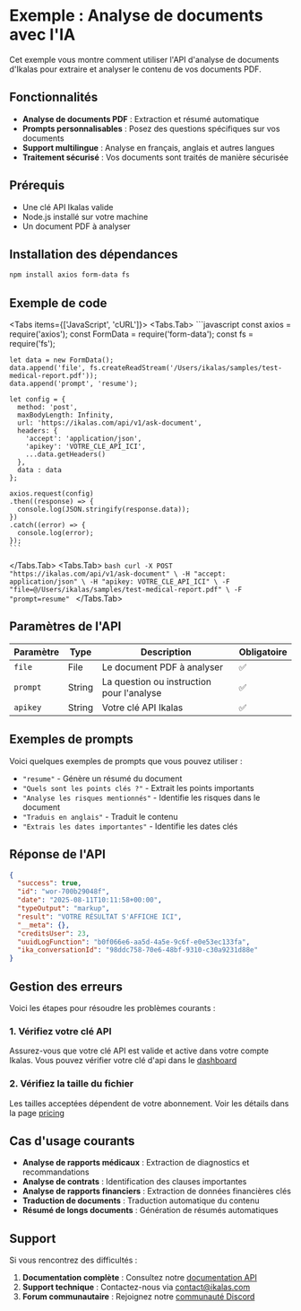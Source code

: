 
# Exemple : Analyse de documents avec l'IA

Cet exemple vous montre comment utiliser l'API d'analyse de documents d'Ikalas pour extraire et analyser le contenu de vos documents PDF.

## Fonctionnalités

- **Analyse de documents PDF** : Extraction et résumé automatique
- **Prompts personnalisables** : Posez des questions spécifiques sur vos documents
- **Support multilingue** : Analyse en français, anglais et autres langues
- **Traitement sécurisé** : Vos documents sont traités de manière sécurisée

## Prérequis

- Une clé API Ikalas valide
- Node.js installé sur votre machine
- Un document PDF à analyser

## Installation des dépendances

```bash
npm install axios form-data fs
```

## Exemple de code

<Tabs items={['JavaScript', 'cURL']}>
  <Tabs.Tab>
    ```javascript
    const axios = require('axios');
    const FormData = require('form-data');
    const fs = require('fs');

    let data = new FormData();
    data.append('file', fs.createReadStream('/Users/ikalas/samples/test-medical-report.pdf'));
    data.append('prompt', 'resume');

    let config = {
      method: 'post',
      maxBodyLength: Infinity,
      url: 'https://ikalas.com/api/v1/ask-document',
      headers: {
        'accept': 'application/json',
        'apikey': 'VOTRE_CLE_API_ICI',
        ...data.getHeaders()
      },
      data : data
    };

    axios.request(config)
    .then((response) => {
      console.log(JSON.stringify(response.data));
    })
    .catch((error) => {
      console.log(error);
    });
    ```

  </Tabs.Tab>
  <Tabs.Tab>
    ```bash
    curl -X POST "https://ikalas.com/api/v1/ask-document" \
      -H "accept: application/json" \
      -H "apikey: VOTRE_CLE_API_ICI" \
      -F "file=@/Users/ikalas/samples/test-medical-report.pdf" \
      -F "prompt=resume"
    ```
  </Tabs.Tab>
</Tabs>

## Paramètres de l'API

| Paramètre | Type   | Description                               | Obligatoire |
| --------- | ------ | ----------------------------------------- | ----------- |
| `file`    | File   | Le document PDF à analyser                | ✅          |
| `prompt`  | String | La question ou instruction pour l'analyse | ✅          |
| `apikey`  | String | Votre clé API Ikalas                      | ✅          |

## Exemples de prompts

Voici quelques exemples de prompts que vous pouvez utiliser :

- `"resume"` - Génère un résumé du document
- `"Quels sont les points clés ?"` - Extrait les points importants
- `"Analyse les risques mentionnés"` - Identifie les risques dans le document
- `"Traduis en anglais"` - Traduit le contenu
- `"Extrais les dates importantes"` - Identifie les dates clés

## Réponse de l'API

```json
{
  "success": true,
  "id": "wor-700b29048f",
  "date": "2025-08-11T10:11:58+00:00",
  "typeOutput": "markup",
  "result": "VOTRE RÉSULTAT S'AFFICHE ICI",
  "__meta": {},
  "creditsUser": 23,
  "uuidLogFunction": "b0f066e6-aa5d-4a5e-9c6f-e0e53ec133fa",
  "ika_conversationId": "98ddc758-70e6-48bf-9310-c30a9231d88e"
}
```

## Gestion des erreurs

Voici les étapes pour résoudre les problèmes courants :

### 1. Vérifiez votre clé API

Assurez-vous que votre clé API est valide et active dans votre compte Ikalas.
Vous pouvez vérifier votre clé d'api dans le [dashboard](https://dashboard.ikalas.com)

### 2. Vérifiez la taille du fichier

Les tailles acceptées dépendent de votre abonnement. Voir les détails dans la page [pricing](https://ikalas.com/app/pricing)

## Cas d'usage courants

- **Analyse de rapports médicaux** : Extraction de diagnostics et recommandations
- **Analyse de contrats** : Identification des clauses importantes
- **Analyse de rapports financiers** : Extraction de données financières clés
- **Traduction de documents** : Traduction automatique du contenu
- **Résumé de longs documents** : Génération de résumés automatiques

## Support

Si vous rencontrez des difficultés :

1. **Documentation complète** : Consultez notre [documentation API](https://fr.docs.ikalas.com)
2. **Support technique** : Contactez-nous via [contact@ikalas.com](mailto:contact@ikalas.com)
3. **Forum communautaire** : Rejoignez notre [communauté Discord](https://discord.gg/yYHe7bCuw3)
